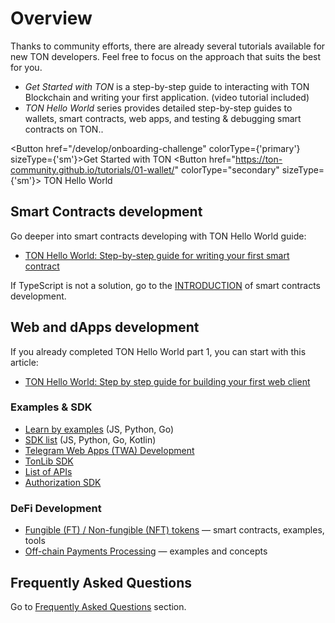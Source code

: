 
# Overview

Thanks to community efforts, there are already several tutorials available for new TON developers. Feel free to focus on the approach that suits the best for you.

- _Get Started with TON_ is a step-by-step guide to interacting with TON Blockchain and writing your first application. (video tutorial included)
- _TON Hello World_ series provides detailed step-by-step guides to wallets, smart contracts, web apps, and testing & debugging smart contracts on TON..

<Button href="/develop/onboarding-challenge" colorType={'primary'} sizeType={'sm'}>Get Started with TON</Button>
<Button href="https://ton-community.github.io/tutorials/01-wallet/"
        colorType="secondary" sizeType={'sm'}>
  TON Hello World
</Button>


[//]: # (- [TON Hello World part 1: Step by step guide for working with your first TON wallet]&#40;https://ton-community.github.io/tutorials/01-wallet/&#41;)

[//]: # (- [TON Onboarding Challenge: Mine your first Soulbound NFT on TON]&#40;/develop/onboarding-challenge&#41;)

## Smart Contracts development

Go deeper into smart contracts developing with TON Hello World guide:

* [TON Hello World: Step-by-step guide for writing your first smart contract](https://ton-community.github.io/tutorials/02-contract/)


If TypeScript is not a solution, go to the [INTRODUCTION](/develop/smart-contracts) of smart contracts development.

## Web and dApps development

If you already completed TON Hello World part 1, you can start with this article:  

- [TON Hello World: Step by step guide for building your first web client](https://ton-community.github.io/tutorials/03-client/)

### Examples & SDK

* [Learn by examples](/develop/dapps/#examples) (JS, Python, Go)
* [SDK list](/develop/dapps/#sdk) (JS, Python, Go, Kotlin)
* [Telegram Web Apps (TWA) Development](/develop/dapps/#telegram-webapps-twa)
* [TonLib SDK](/develop/dapps/#tonlib-sdk)
* [List of APIs](/develop/dapps/#apis)
* [Authorization SDK](/develop/dapps/#authorization-sdk)

### DeFi Development

* [Fungible (FT) / Non-fungible (NFT) tokens](/develop/dapps/defi/tokens) — smart contracts, examples, tools
* [Off-chain Payments Processing](/develop/dapps/asset-processing) — examples and concepts


## Frequently Asked Questions

Go to [Frequently Asked Questions](/develop/howto/faq) section.